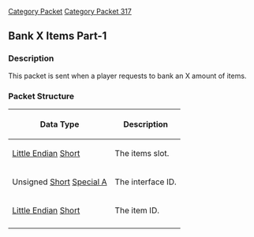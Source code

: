 [[Category Packet]]
[[Category Packet 317]]
{{packet|name=Bank x items part-1|description=Sent when a player requests to bank an X amount of items.|opcode=135|type=Fixed|length=6|revision=317}}
== Bank X Items Part-1 ==

=== Description ===

This packet is sent when a player requests to bank an X amount of items.

=== Packet Structure ===
{|border=2
! Data Type
! Description
|-
| [[Data Types#Little Endian|Little Endian]] [[Data Types#Standard data types|Short]]
| The items slot.
|-
| Unsigned [[Data Types#Standard data types|Short]] [[Data Types#Non Standard Data Types|Special A]]
| The interface ID.
|-
| [[Data Types#Little Endian|Little Endian]] [[Data Types#Standard data types|Short]]
| The item ID.
|-
|}